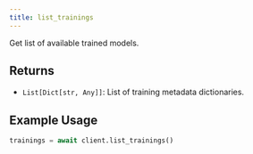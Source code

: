 ```yaml
---
title: list_trainings
---
```


Get list of available trained models.

## Returns

- `List[Dict[str, Any]]`: List of training metadata dictionaries.

## Example Usage

```python
trainings = await client.list_trainings()
``` 